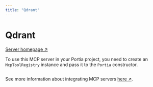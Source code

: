 ```yaml
---
title: "Qdrant"
---
```

<!-- WARNING: This file is auto-generated by generate_tool_docs.py. Do not edit manually. -->


# Qdrant

[Server homepage ↗](https://github.com/qdrant/mcp-server-qdrant)

To use this MCP server in your Portia project, you need to create an `McpToolRegistry` instance and pass it to the `Portia` constructor.

```python

```

See more information about integrating MCP servers [here ↗](/mcp-servers).

